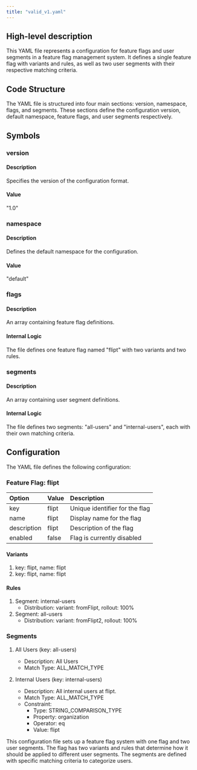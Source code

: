 ```yaml
---
title: "valid_v1.yaml"
---
```


## High-level description
This YAML file represents a configuration for feature flags and user segments in a feature flag management system. It defines a single feature flag with variants and rules, as well as two user segments with their respective matching criteria.

## Code Structure
The YAML file is structured into four main sections: version, namespace, flags, and segments. These sections define the configuration version, default namespace, feature flags, and user segments respectively.

## Symbols

### version
#### Description
Specifies the version of the configuration format.

#### Value
"1.0"

### namespace
#### Description
Defines the default namespace for the configuration.

#### Value
"default"

### flags
#### Description
An array containing feature flag definitions.

#### Internal Logic
The file defines one feature flag named "flipt" with two variants and two rules.

### segments
#### Description
An array containing user segment definitions.

#### Internal Logic
The file defines two segments: "all-users" and "internal-users", each with their own matching criteria.

## Configuration
The YAML file defines the following configuration:

### Feature Flag: flipt
| Option | Value | Description |
|:-------|:------|:------------|
| key | flipt | Unique identifier for the flag |
| name | flipt | Display name for the flag |
| description | flipt | Description of the flag |
| enabled | false | Flag is currently disabled |

#### Variants
1. key: flipt, name: flipt
2. key: flipt, name: flipt

#### Rules
1. Segment: internal-users
   - Distribution: variant: fromFlipt, rollout: 100%
2. Segment: all-users
   - Distribution: variant: fromFlipt2, rollout: 100%

### Segments
1. All Users (key: all-users)
   - Description: All Users
   - Match Type: ALL_MATCH_TYPE

2. Internal Users (key: internal-users)
   - Description: All internal users at flipt.
   - Match Type: ALL_MATCH_TYPE
   - Constraint:
     - Type: STRING_COMPARISON_TYPE
     - Property: organization
     - Operator: eq
     - Value: flipt

This configuration file sets up a feature flag system with one flag and two user segments. The flag has two variants and rules that determine how it should be applied to different user segments. The segments are defined with specific matching criteria to categorize users.
